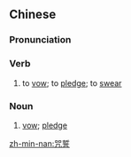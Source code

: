 ==Chinese==
{{zh-forms}}

===Pronunciation===
{{zh-pron
|m=zhòushì
|c=zau3 sai6
|mn=xm,qz,zz,kh,tp,tn,sx,yl,km,mg,hc,tc:chiù-chōa/lk:chiù-chǒa
|cat=v,n
}}

===Verb===
{{zh-verb}}

# {{lb|zh|Min Nan}} to [[vow]]; to [[pledge]]; to [[swear]]

===Noun===
{{zh-noun}}

# {{lb|zh|literary|or|Min Nan}} [[vow]]; [[pledge]]

[[zh-min-nan:咒誓]]